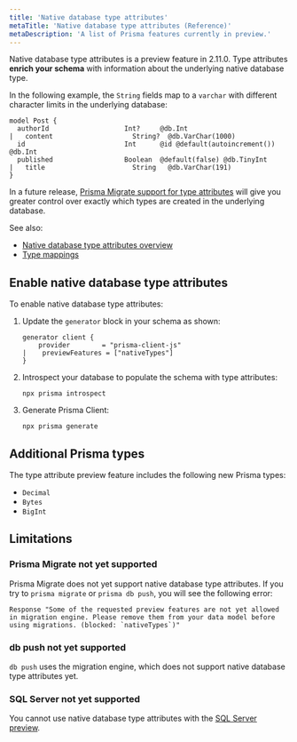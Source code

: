 ```yaml
---
title: 'Native database type attributes'
metaTitle: 'Native database type attributes (Reference)'
metaDescription: 'A list of Prisma features currently in preview.'
---
```


<TopBlock>

Native database type attributes is a preview feature in 2.11.0. Type attributes **enrich your schema** with information about the underlying native database type.

In the following example, the `String` fields map to a `varchar` with different character limits in the underlying database:

```prisma
model Post {
  authorId                   Int?     @db.Int
|   content                    String?  @db.VarChar(1000)
  id                         Int      @id @default(autoincrement()) @db.Int
  published                  Boolean  @default(false) @db.TinyInt
|   title                      String   @db.VarChar(191)
}
```

In a future release, [Prisma Migrate support for type attributes](#prisma-migrate-not-yet-supported) will give you greater control over exactly which types are created in the underlying database.

See also:

* [Native database type attributes overview](../prisma-schema/data-model#native-database-type-attributes)
* [Type mappings](../../../reference/api-reference/prisma-schema-reference#model-field-scalar-types)

</TopBlock>

## Enable native database type attributes

To enable native database type attributes:

1. Update the `generator` block in your schema as shown:

    ```prisma file=prisma/schema.prisma
    generator client {
        provider        = "prisma-client-js"
    |    previewFeatures = ["nativeTypes"]
    }
    ```

1. Introspect your database to populate the schema with type attributes:

   ```terminal
   npx prisma introspect
   ```

1. Generate Prisma Client:

    ```terminal
    npx prisma generate
    ```

## Additional Prisma types

The type attribute preview feature includes the following new Prisma types:

* `Decimal`
* `Bytes`
* `BigInt`

## Limitations

### Prisma Migrate not yet supported

Prisma Migrate does not yet support native database type attributes. If you try to `prisma migrate` or `prisma db push`, you will see the following error:

```terminal
Response "Some of the requested preview features are not yet allowed in migration engine. Please remove them from your data model before using migrations. (blocked: `nativeTypes`)"
```

### <inlinecode>db push</inlinecode> not yet supported

`db push` uses the migration engine, which does not support native database type attributes yet.

### SQL Server not yet supported

You cannot use native database type attributes with the [SQL Server preview](sql-server).